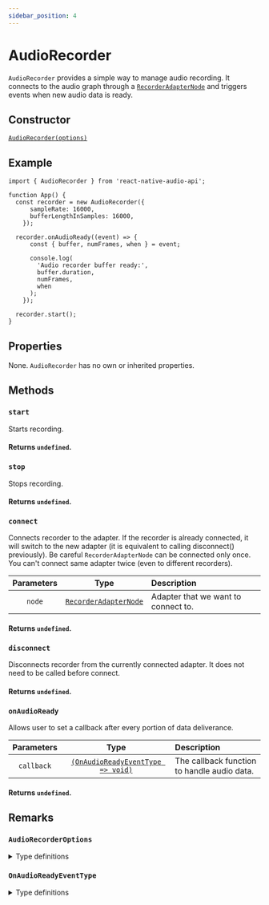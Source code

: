```yaml
---
sidebar_position: 4
---
```



# AudioRecorder

`AudioRecorder` provides a simple way to manage audio recording.
It connects to the audio graph through a [`RecorderAdapterNode`](/docs/sources/recorder-adapter-node) and triggers events when new audio data is ready.

## Constructor

[`AudioRecorder(options)`](/docs/inputs/audio-recorder#audiorecorderoptions)

## Example

```tsx
import { AudioRecorder } from 'react-native-audio-api';

function App() {
  const recorder = new AudioRecorder({
      sampleRate: 16000,
      bufferLengthInSamples: 16000,
    });

  recorder.onAudioReady((event) => {
      const { buffer, numFrames, when } = event;

      console.log(
        'Audio recorder buffer ready:',
        buffer.duration,
        numFrames,
        when
      );
    });

  recorder.start();
}
```

## Properties
None. `AudioRecorder` has no own or inherited properties.

## Methods

### `start`

Starts recording.

#### Returns `undefined`.

### `stop`

Stops recording.

#### Returns `undefined`.

### `connect`

Connects recorder to the adapter. If the recorder is already connected, it will switch to the new adapter (it is equivalent to calling disconnect() previously).
Be careful `RecorderAdapterNode` can be connected only once. You can't connect same adapter twice (even to different recorders).

| Parameters | Type | Description |
| :---: | :---: | :---- |
| `node` | [`RecorderAdapterNode`](/docs/sources/recorder-adapter-node) | Adapter that we want to connect to. |

#### Returns `undefined`.

### `disconnect`

Disconnects recorder from the currently connected adapter. It does not need to be called before connect.

#### Returns `undefined`.

### `onAudioReady`

Allows user to set a callback after every portion of data deliverance.

| Parameters | Type | Description |
| :---: | :---: | :---- |
| `callback` | [`(OnAudioReadyEventType => void)`](/docs/inputs/audio-recorder#onaudioreadyeventtype) | The callback function to handle audio data. |

#### Returns `undefined`.


## Remarks

### `AudioRecorderOptions`

<details>
<summary>Type definitions</summary>
```typescript
interface AudioRecorderOptions {
  sampleRate: number;
  bufferLengthInSamples: number; //how many samples to be put in the buffer
}
```
</details>

### `OnAudioReadyEventType`

<details>
<summary>Type definitions</summary>
```typescript
interface OnAudioReadyEventType {
  buffer: AudioBuffer;
  numFrames: number; //number of frames in a buffer
  when: number; //timestamp
}
```
</details>
